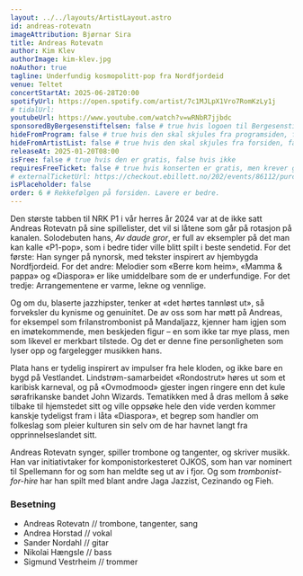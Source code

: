 ```yaml
---
layout: ../../layouts/ArtistLayout.astro
id: andreas-rotevatn
imageAttribution: Bjørnar Sira
title: Andreas Rotevatn
author: Kim Klev
authorImage: kim-klev.jpg
noAuthor: true
tagline: Underfundig kosmopolitt-pop fra Nordfjordeid
venue: Teltet
concertStartAt: 2025-06-28T20:00
spotifyUrl: https://open.spotify.com/artist/7c1MJLpX1Vro7RomKzLy1j
# tidalUrl:
youtubeUrl: https://www.youtube.com/watch?v=wRNbR7jjbdc
sponsoredByBergesenstiftelsen: false # true hvis logoen til Bergesenstiftelsen skal vises, false hvis ikke
hideFromProgram: false # true hvis den skal skjules fra programsiden, false hvis den skal vises
hideFromArtistList: false # true hvis den skal skjules fra forsiden, false hvis den skal vises
releaseAt: 2025-01-20T08:00
isFree: false # true hvis den er gratis, false hvis ikke
requiresFreeTicket: false # true hvis konserten er gratis, men krever gratisbillett
# externalTicketUrl: https://checkout.ebillett.no/202/events/86112/purchase/setup
isPlaceholder: false
order: 6 # Rekkefølgen på forsiden. Lavere er bedre.
---
```


Den største tabben til NRK P1 i vår herres år 2024 var at de ikke satt Andreas Rotevatn på sine spillelister, det vil si låtene som går på rotasjon på kanalen. Solodebuten hans, _Av daude gror_, er full av eksempler på det man kan kalle «P1-pop», som i bedre tider ville blitt spilt i beste sendetid. For det første: Han synger på nynorsk, med tekster inspirert av hjembygda Nordfjordeid. For det andre: Melodier som «Berre kom heim», «Mamma & pappa» og «Diaspora» er like umiddelbare som de er underfundige. For det tredje: Arrangementene er varme, lekne og vennlige.

Og om du, blaserte jazzhipster, tenker at «det hørtes tannløst ut», så forveksler du kynisme og genuinitet. De av oss som har møtt på Andreas, for eksempel som frilanstrombonist på Mandaljazz, kjenner ham igjen som en imøtekommende, men beskjeden figur – en som ikke tar mye plass, men som likevel er merkbart tilstede. Og det er denne fine personligheten som lyser opp og fargelegger musikken hans.

Plata hans er tydelig inspirert av impulser fra hele kloden, og ikke bare en bygd på Vestlandet. Lindstrøm-samarbeidet «Rondostrut» høres ut som et karibisk karneval, og på «Ovmodmood» gjester ingen ringere enn det kule sørafrikanske bandet John Wizards. Tematikken med å dras mellom å søke tilbake til hjemstedet sitt og ville oppsøke hele den vide verden kommer kanskje tydeligst fram i låta «Diaspora», et begrep som handler om folkeslag som pleier kulturen sin selv om de har havnet langt fra opprinnelseslandet sitt.

Andreas Rotevatn synger, spiller trombone og tangenter, og skriver musikk. Han var initiativtaker for komponistorkesteret OJKOS, som han var nominert til Spellemann for og som han meldte seg ut av i fjor. Og som _trombonist-for-hire_ har han spilt med blant andre Jaga Jazzist, Cezinando og Fieh.

### Besetning

- Andreas Rotevatn // trombone, tangenter, sang
- Andrea Horstad // vokal
- Sander Nordahl // gitar
- Nikolai Hængsle // bass
- Sigmund Vestrheim // trommer
